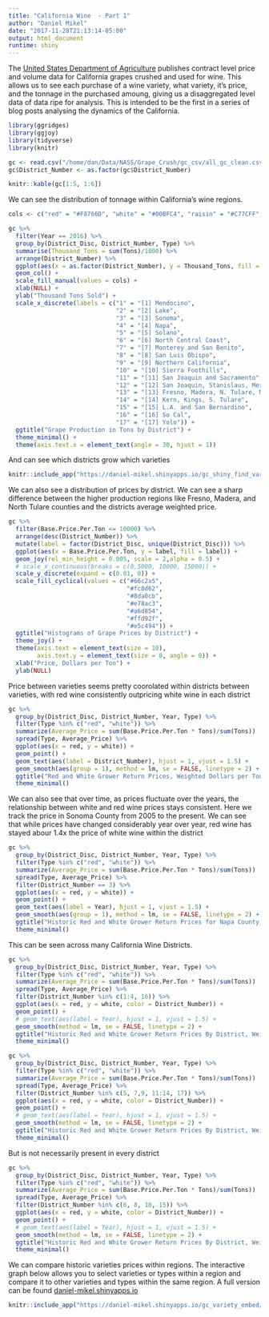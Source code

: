 ```yaml
---
title: "California Wine  - Part 1"
author: "Daniel Mikel"
date: "2017-11-28T21:13:14-05:00"
output: html_document
runtime: shiny
---
```


The [United States Department of Agriculture](https://www.nass.usda.gov/Statistics_by_State/California/Publications/Grape_Crush/Reports/) publishes contract level price and volume data for California grapes crushed and used for wine. This allows us to see each purchase of a wine variety, what variety, it's price, and the tonnage in the purchased amoung, giving us a disaggregated level data of data ripe for analysis. This is intended to be the first in a series of blog posts analysing the dynamics of the California.

```r
library(ggridges)
library(ggjoy)
library(tidyverse)
library(knitr)

gc <- read.csv("/home/dan/Data/NASS/Grape_Crush/gc_csv/all_gc_clean.csv")
gc$District_Number <- as.factor(gc$District_Number)
```

```r
knitr::kable(gc[1:5, 1:6])
```

We can see the distribution of tonnage within California's wine regions.

```r
cols <- c("red" = "#F8766D", "white" = "#00BFC4", "raisin" = "#C77CFF", "table" = "#7CAE00", "all wine" = "#190B28")

gc %>%
  filter(Year == 2016) %>%
  group_by(District_Disc, District_Number, Type) %>%
  summarise(Thousand_Tons = sum(Tons)/1000) %>%
  arrange(District_Number) %>%
  ggplot(aes(x = as.factor(District_Number), y = Thousand_Tons, fill = Type)) +
  geom_col() + 
  scale_fill_manual(values = cols) +
  xlab(NULL) + 
  ylab("Thousand Tons Sold") + 
  scale_x_discrete(labels = c("1" = "[1] Mendocino",
                              "2" = "[2] Lake",
                              "3" = "[3] Sonoma",
                              "4" = "[4] Napa",
                              "5" = "[5] Solano",
                              "6" = "[6] North Central Coast",
                              "7" = "[7] Monterey and San Benito",
                              "8" = "[8] San Luis Obispo",
                              "9" = "[9] Northern California",
                              "10" = "[10] Sierra Foothills",
                              "11" = "[11] San Joaquin and Sacramento",
                              "12" = "[12] San Joaquin, Stanislaus, Merced",
                              "13" = "[13] Fresno, Madera, N. Tulare, Mono, Inyo",
                              "14" = "[14] Kern, Kings, S. Tulare",
                              "15" = "[15] L.A. and San Bernardino",
                              "16" = "[16] So Cal",
                              "17" = "[17] Yolo")) +
  ggtitle("Grape Production in Tons by District") +
  theme_minimal() +
  theme(axis.text.x = element_text(angle = 30, hjust = 1))  
```

And can see which districts grow which varieties

```r

knitr::include_app("https://daniel-mikel.shinyapps.io/gc_shiny_find_varieties_col/")

```

We can also see a distribution of prices by district. We can see a sharp difference between the higher production regions like Fresno, Madera, and North Tulare counties and the districts average weighted price. 

```r
gc %>%
  filter(Base.Price.Per.Ton <= 10000) %>%
  arrange(desc(District_Number)) %>%
  mutate(label = factor(District_Disc, unique(District_Disc))) %>%
  ggplot(aes(x = Base.Price.Per.Ton, y = label, fill = label)) + 
  geom_joy(rel_min_height = 0.005, scale = 2,alpha = 0.5) +
  # scale_x_continuous(breaks = c(0,5000, 10000, 15000)) +
  scale_y_discrete(expand = c(0.01, 0)) +
  scale_fill_cyclical(values = c("#66c2a5",
                                 "#fc8d62",
                                 "#8da0cb",
                                 "#e78ac3",
                                 "#a6d854",
                                 "#ffd92f",
                                 "#e5c494")) +
  ggtitle("Histograms of Grape Prices by District") +
  theme_joy() +
  theme(axis.text = element_text(size = 10),
        axis.text.y = element_text(size = 8, angle = 0)) +
  xlab("Price, Dollars per Ton") +
  ylab(NULL) 
```

Price between varieties seems pretty coorolated within districts between varieties, with red wine consistently outpricing white wine in each district

```r
gc %>%
  group_by(District_Disc, District_Number, Year, Type) %>%
  filter(Type %in% c("red", "white")) %>%
  summarize(Average_Price = sum(Base.Price.Per.Ton * Tons)/sum(Tons))  %>%
  spread(Type, Average_Price) %>%
  ggplot(aes(x = red, y = white)) +
  geom_point() + 
  geom_text(aes(label = District_Number), hjust = 1, vjust = 1.5) +
  geom_smooth(aes(group = 1), method = lm, se = FALSE, linetype = 2) +
  ggtitle("Red and White Grower Return Prices, Weighted Dollars per Ton") +
  theme_minimal()
```

We can also see that over time, as prices fluctuate over the years, the relationship between white and red wine prices stays consistent. Here we track the price in Sonoma County from 2005 to the present. We can see that while prices have changed considerably year over year, red wine has stayed abour 1.4x the price of white wine within the district

```r
gc %>%
  group_by(District_Disc, District_Number, Year, Type) %>%
  filter(Type %in% c("red", "white")) %>%
  summarize(Average_Price = sum(Base.Price.Per.Ton * Tons)/sum(Tons))  %>%
  spread(Type, Average_Price) %>%
  filter(District_Number == 3) %>%
  ggplot(aes(x = red, y = white)) +
  geom_point() + 
  geom_text(aes(label = Year), hjust = 1, vjust = 1.5) +
  geom_smooth(aes(group = 1), method = lm, se = FALSE, linetype = 2) +
  ggtitle("Historic Red and White Grower Return Prices for Napa County, Weighted Dollars per Ton") +
  theme_minimal()     
```

This  can be seen across many California Wine Districts.

```r
gc %>%
  group_by(District_Disc, District_Number, Year, Type) %>%
  filter(Type %in% c("red", "white")) %>%
  summarize(Average_Price = sum(Base.Price.Per.Ton * Tons)/sum(Tons))  %>%
  spread(Type, Average_Price) %>%
  filter(District_Number %in% c(1:4, 16)) %>%
  ggplot(aes(x = red, y = white, color = District_Number)) +
  geom_point() + 
  # geom_text(aes(label = Year), hjust = 1, vjust = 1.5) +
  geom_smooth(method = lm, se = FALSE, linetype = 2) +
  ggtitle("Historic Red and White Grower Return Prices By District, Weighted Dollars per Ton") +
  theme_minimal()     
```

```r
gc %>%
  group_by(District_Disc, District_Number, Year, Type) %>%
  filter(Type %in% c("red", "white")) %>%
  summarize(Average_Price = sum(Base.Price.Per.Ton * Tons)/sum(Tons))  %>%
  spread(Type, Average_Price) %>%
  filter(District_Number %in% c(5, 7,9, 11:14, 17)) %>%
  ggplot(aes(x = red, y = white, color = District_Number)) +
  geom_point() + 
  # geom_text(aes(label = Year), hjust = 1, vjust = 1.5) +
  geom_smooth(method = lm, se = FALSE, linetype = 2) +
  ggtitle("Historic Red and White Grower Return Prices By District, Weighted Dollars per Ton") +
  theme_minimal()  
```

But is not necessarily present in every district
```r
gc %>%
  group_by(District_Disc, District_Number, Year, Type) %>%
  filter(Type %in% c("red", "white")) %>%
  summarize(Average_Price = sum(Base.Price.Per.Ton * Tons)/sum(Tons))  %>%
  spread(Type, Average_Price) %>%
  filter(District_Number %in% c(6, 8, 10, 15)) %>%
  ggplot(aes(x = red, y = white, color = District_Number)) +
  geom_point() + 
  # geom_text(aes(label = Year), hjust = 1, vjust = 1.5) +
  geom_smooth(method = lm, se = FALSE, linetype = 2) +
  ggtitle("Historic Red and White Grower Return Prices By District, Weighted Dollars per Ton") +
  theme_minimal()     
```

We can compare historic varieties prices within regions. The interactive graph below allows you to select varieties or types within a region and compare it to other varieties and types within the same region. A full version can be found [daniel-mikel.shinyapps.io](https://daniel-mikel.shinyapps.io/historic_california_grape_crush/)

```r
knitr::include_app("https://daniel-mikel.shinyapps.io/gc_variety_embed/")
```